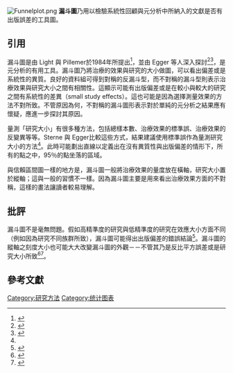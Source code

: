 [[Image:Funnelplot.png|thumb]]
'''漏斗圖'''乃用以檢驗系統性回顧與元分析中所納入的文獻是否有出版誤差的工具圖。

==引用==
漏斗圖是由 Light 與 Pillemer於1984年所提出<ref>{{Cite book
 | author = R. J. Light, D. B. Pillemer
 | title = Summing up: The Science of Reviewing Research
 | url = https://archive.org/details/summingupscience00ligh
 | publisher = [[哈佛大学出版社|Harvard University Press]]
 | year = 1984
 | location = Cambridge, Massachusetts.
 | isbn = 0674854314
}}</ref>，並由 Egger 等人深入探討<ref>{{Cite journal|title=Bias in meta-analysis detected by a simple, graphical test.|author=|url=https://www.ncbi.nlm.nih.gov/pmc/articles/PMC2127453/|last=Egger|first=M.|last2=Davey Smith|first2=G.|date=1997-09-13|journal=BMJ : British Medical Journal|issue=7109|doi=|others=|year=|volume=315|page=|pages=629–634|issn=0959-8138|pmc=2127453|pmid=9310563|last3=Schneider|first3=M.|last4=Minder|first4=C.|access-date=2018-03-11|archive-date=2021-03-08|archive-url=https://web.archive.org/web/20210308144245/https://www.ncbi.nlm.nih.gov/pmc/articles/PMC2127453/|dead-url=no}}</ref><ref name="SterneJ2001Funnel">{{Cite journal|title=Funnel plots for detecting bias in meta-analysis|url=http://linkinghub.elsevier.com/retrieve/pii/S0895435601003778|last=Sterne|first=Jonathan A.C|last2=Egger|first2=Matthias|journal=Journal of Clinical Epidemiology|issue=10|doi=10.1016/s0895-4356(01)00377-8|volume=54|pages=1046–1055|access-date=2018-03-11|archive-date=2021-03-08|archive-url=https://web.archive.org/web/20210308065743/https://linkinghub.elsevier.com/retrieve/pii/S0895435601003778|dead-url=no}}</ref>，是元分析的有用工具。漏斗圖乃將治療的效果與研究的大小做圖，可以看出偏差或是系統性的異質。良好的資料組可得到對稱的反漏斗型，而不對稱的漏斗型則表示治療效果與研究大小之間有相關性。這顯示可能有出版偏差或是在較小與較大的研究之間有系統性的差異（small study effects）。這也可能是因為選擇測量效果的方法不對所致。不管原因為何，不對稱的漏斗圖形表示對於單純的元分析之結果應有懷疑，應進一步探討其原因。

量測「研究大小」有很多種方法，包括總樣本數、治療效果的標準誤、治療效果的反變異等等。Sterne 與 Egger比較這些方式，結果建議使用標準誤作為量測研究大小的方法<ref name="SterneJ2001Funnel" />。此時可能劃出直線以定義出在沒有異質性與出版偏差的情形下，所有的點之中，95％的點坐落的區域。

與信賴區間圖一樣的地方是，漏斗圖一般將治療效果的量度放在橫軸，研究大小置於縱軸；這與一般的習慣不一樣。因為漏斗圖主要是用來看出治療效果方面的不對稱，這樣的畫法讓讀者較易理解。

== 批評 ==
漏斗圖不是毫無問題。假如高精準度的研究與低精準度的研究在效應大小方面不同（例如因為研究不同族群所致），漏斗圖可能得出出版偏差的錯誤結論<ref>{{Cite journal|title=The case of the misleading funnel plot|author=|url=http://www.bmj.com/content/333/7568/597|last=Lau|first=Joseph|last2=Ioannidis|first2=John P. A.|date=2006-09-14|journal=BMJ|issue=7568|doi=10.1136/bmj.333.7568.597|others=|year=|volume=333|page=|pages=597–600|language=|issn=0959-8138|pmid=16974018|last3=Terrin|first3=Norma|last4=Schmid|first4=Christopher H.|last5=Olkin|first5=Ingram|access-date=2018-03-11|archive-date=2021-04-18|archive-url=https://web.archive.org/web/20210418060949/https://www.bmj.com/content/333/7568/597|dead-url=no}}</ref>。漏斗圖的縱軸之刻度大小也可能大大改變漏斗圖的外觀－－不管其乃是反比平方誤差或是研究大小所致<ref>{{Cite journal|title=Misleading funnel plot for detection of bias in meta-analysis|url=http://linkinghub.elsevier.com/retrieve/pii/S0895435699002048|last=Tang|first=Jin-Ling|last2=Liu|first2=Joseph LY|journal=Journal of Clinical Epidemiology|issue=5|doi=10.1016/s0895-4356(99)00204-8|volume=53|pages=477–484|access-date=2018-03-11|archive-date=2021-03-07|archive-url=https://web.archive.org/web/20210307224207/https://linkinghub.elsevier.com/retrieve/pii/S0895435699002048|dead-url=no}}</ref><ref>{{Cite journal
 | author = Weckmann G, Chenot JF, Reber KC
 | title = A practical approach to reading and interpreting meta-analyses
 | journal = Zeitschrift für Allgemeinmedizin
 | volume = 91
 | issue = 11
 | pages = 469–473
 | date = 2015
 | url = https://www.researchgate.net/publication/286313905_A_practical_approach_to_reading_and_interpreting_meta-analyses
}}</ref>。

== 參考文獻 ==
{{reflist}}

{{DEFAULTSORT:Funnel plot}}
[[Category:研究方法|Category:研究方法]]
[[Category:统计图表|Category:统计图表]]